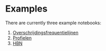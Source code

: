 # Examples

There are currently three example notebooks:

1. [Overschrijdingsfrequentielijnen](examples/01.Overschrijdingsfrequentielijnen.ipynb)
1. [Profielen](examples/02.Profielen.ipynb)
1. [HBN](examples/03.HBN.ipynb)